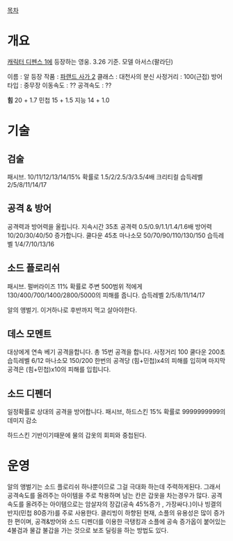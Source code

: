 [[목차]]
= 개요 =
[[캐릭터 디펜스 1]]에 등장하는 영웅. 3.26 기준. 모델 아서스(팔라딘)

이름 : 알
등장 작품 : [[파랜드 사가 2]]
클래스 : 대천사의 분신
사정거리 : 100(근접)
방어타입 : 중무장
이동속도 : ??
공격속도 : ??

'''힘''' 20 + 1.7
민첩 15 + 1.5
지능 14 + 1.0

= 기술 =
== 검술 ==
패시브.
10/11/12/13/14/15% 확률로 1.5/2/2.5/3/3.5/4배 크리티컬
습득레벨 2/5/8/11/14/17

== 공격 & 방어 ==
공격력과 방어력을 올립니다. 지속시간 35초
공격력 0.5/0.9/1.1/1.4/1.6배 방어력 10/20/30/40/50 증가합니다.
쿨다운 45초 마나소모 50/70/90/110/130/150
습득레벨 1/4/7/10/13/16

== 소드 플로리쉬 ==
패시브. 펄버라이즈
11% 확률로 주변 500범위 적에게 130/400/700/1400/2800/5000의 피해를 줍니다.
습득레벨 2/5/8/11/14/17

알의 앵벌기. 이거하나로 후반까지 먹고 살아야한다.

== 데스 모멘트 ==
대상에게 연속 베기 공격을합니다. 총 15번 공격을 합니다.
사정거리 100 쿨다운 200초 습득레벨 6/12 마나소모 150/200
한번의 공격당 (힘+민첩)x4의 피해를 입히며 마지막 공격은 (힘+민첩)x10의 피해를 입힙니다.

== 소드 디펜더 ==
일정확률로 상대의 공격을 방어합니다. 패시브, 하드스킨
15% 확률로 9999999999의 데미지 감소

하드스킨 기반이기때문에 물의 갑옷의 회피와 중첩된다.

= 운영 =
알의 앵벌기는 소드 플로리쉬 하나뿐이므로 그걸 극대화 하는데 주력하게된다.
그래서 공격속도를 올려주는 아이템을 주로 착용하며 남는 칸은 갑옷을 차는경우가 많다.
공격속도를 올려주는 아이템으로는 암살자의 장갑(공속 45%증가 , 가장싸다.)이나 빙결의 반지(민첩 80증가)를 주로 사용한다. 클리빙이 하향된 현재, 소플의 유용성은 많이 증가한 편이며, 공격&방어와 소드 디펜더를 이용한 극탱킹과 소플에 공속 증가옵이 붙어있는 4불검과 물갑 불갑을 가는 것으로 보조 딜링을 하는 방법도 있다.
